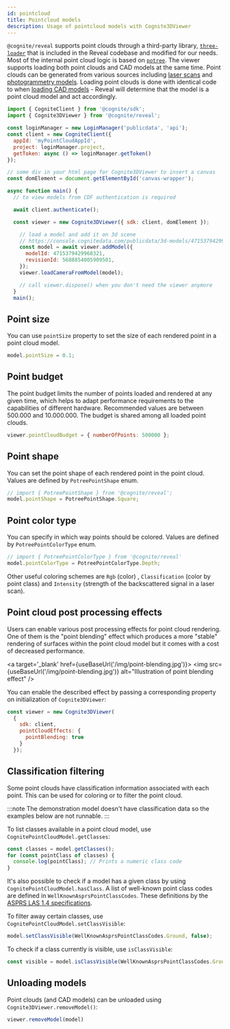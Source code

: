 ```yaml
---
id: pointcloud
title: Pointcloud models
description: Usage of pointcloud models with Cognite3DViewer
---
```



`@cognite/reveal` supports point clouds through a third-party library, [`three-loader`](https://github.com/pnext/three-loader) that is 
included in the Reveal codebase and modified for our needs. Most of the internal point cloud logic is based on [`potree`](https://github.com/potree/potree/).
The viewer supports loading both point clouds and CAD models at the same time. Point clouds can be generated from various sources including
[laser scans](https://en.wikipedia.org/wiki/Laser_scanning) and [photogrammetry models](https://en.wikipedia.org/wiki/Photogrammetry).
Loading point clouds is done with identical code to when [loading CAD models](./cad-basic) - Reveal will determine that the model
is a point cloud model and act accordingly.


<DemoWrapper name="Cognite3DViewerDemo" modelType="pointcloud" />

```jsx
import { CogniteClient } from '@cognite/sdk';
import { Cognite3DViewer } from '@cognite/reveal';

const loginManager = new LoginManager('publicdata', 'api');
const client = new CogniteClient({
  appId: 'myPointCloudAppId',
  project: loginManager.project,
  getToken: async () => loginManager.getToken()
});

// some div in your html page for Cognite3DViewer to insert a canvas
const domElement = document.getElementById('canvas-wrapper');

async function main() {
  // to view models from CDF authentication is required

  await client.authenticate();

  const viewer = new Cognite3DViewer({ sdk: client, domElement });

    // load a model and add it on 3d scene
    // https://console.cognitedata.com/publicdata/3d-models/4715379429968321/revisions/5688854005909501
    const model = await viewer.addModel({
      modelId: 4715379429968321,
      revisionId: 5688854005909501,
    });
    viewer.loadCameraFromModel(model);

    // call viewer.dispose() when you don't need the viewer anymore
  }
  main();
```

## Point size

You can use `pointSize` property to set the size of each rendered point in a point cloud model.

```js runnable
model.pointSize = 0.1;
```

## Point budget

The point budget limits the number of points loaded and rendered at any given time,
which helps to adapt performance requirements to the capabilities of different hardware.
Recommended values are between 500.000 and 10.000.000. The budget is shared among all
loaded point clouds.

```js runnable
viewer.pointCloudBudget = { numberOfPoints: 500000 };
```

## Point shape

You can set the point shape of each rendered point in the point cloud. Values are defined by `PotreePointShape` enum.

```js runnable
// import { PotreePointShape } from '@cognite/reveal';
model.pointShape = PotreePointShape.Square;
```

## Point color type

You can specify in which way points should be colored. Values are defined by `PotreePointColorType` enum.

```js runnable
// import { PotreePointColorType } from '@cognite/reveal'
model.pointColorType = PotreePointColorType.Depth;
```

Other useful coloring schemes are `Rgb` (color) , `Classification` (color by point class) and `Intensity`
(strength of the backscattered signal in a laser scan).

## Point cloud post processing effects

Users can enable various post processing effects for point cloud rendering. One of them is the "point blending" effect 
which produces a more "stable" rendering of surfaces within the point cloud model but it comes with a cost of 
decreased performance. 

<a target='_blank' href={useBaseUrl('/img/point-blending.jpg')}>
  <img src={useBaseUrl('/img/point-blending.jpg')} alt="Illustration of point blending effect" />
</a>

You can enable the described effect by passing a corresponding property on initialization of `Cognite3DViewer`:
```jsx
const viewer = new Cognite3DViewer(
  { 
    sdk: client, 
    pointCloudEffects: {
      pointBlending: true
    } 
  });
```

## Classification filtering

Some point clouds have classification information associated with each point.  This can
be used for coloring or to filter the point cloud.

:::note
The demonstration model doesn't have classification data so the examples below are not
runnable.
:::

To list classes available in a point cloud model, use `CognitePointCloudModel.getClasses`:

```js
const classes = model.getClasses();
for (const pointClass of classes) {
  console.log(pointClass); // Prints a numeric class code
}
```

It's also possible to check if a model has a given class by using `CognitePointCloudModel.hasClass`.
A list of well-known point class codes are defined in `WellKnownAsprsPointClassCodes`. These definitions
by the [ASPRS LAS 1.4 specifications](http://www.asprs.org/wp-content/uploads/2019/03/LAS_1_4_r14.pdf).

To filter away certain classes, use `CognitePointCloudModel.setClassVisible`:

```js
model.setClassVisible(WellKnownAsprsPointClassCodes.Ground, false);
```

To check if a class currently is visible, use `isClassVisible`:

```js
const visible = model.isClassVisible(WellKnownAsprsPointClassCodes.Ground);
```

## Unloading models

Point clouds (and CAD models) can be unloaded using `Cognite3DViewer.removeModel()`:

```js runnable
viewer.removeModel(model)
```
